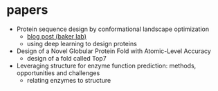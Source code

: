 # papers

- Protein sequence design by conformational landscape optimization
    - [blog post (baker lab)](https://www.bakerlab.org/index.php/2021/03/15/deep-learning-approach-protein-design/)
    - using deep learning to design proteins
- Design of a Novel Globular Protein Fold with Atomic-Level Accuracy
    - design of a fold called Top7
- Leveraging structure for enzyme function prediction: methods, opportunities and challenges
    - relating enzymes to structure